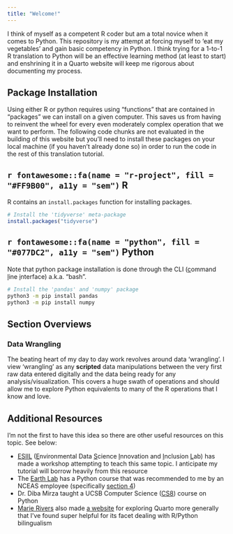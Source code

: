 ```yaml
---
title: "Welcome!"
---
```


I think of myself as a competent R coder but am a total novice when it comes to Python. This repository is my attempt at forcing myself to 'eat my vegetables' and gain basic competency in Python. I think trying for a 1-to-1 R translation to Python will be an effective learning method (at least to start) and enshrining it in a Quarto website will keep me rigorous about documenting my process.

## Package Installation

Using either R or python requires using "functions" that are contained in "packages" we can install on a given computer. This saves us from having to reinvent the wheel for every even moderately complex operation that we want to perform. The following code chunks are not evaluated in the building of this website but you'll need to install these packages on your local machine (if you haven't already done so) in order to run the code in the rest of this translation tutorial.

:::panel-tabset
## `r fontawesome::fa(name = "r-project", fill = "#FF9B00", a11y = "sem")` R

R contains an `install.packages` function for installing packages.

```r
# Install the 'tidyverse' meta-package
install.packages("tidyverse")
```

## `r fontawesome::fa(name = "python", fill = "#077DC2", a11y = "sem")` Python

Note that python package installation is done through the CLI (<u>c</u>ommand <u>l</u>ine <u>i</u>nterface) a.k.a. "bash".

```bash
# Install the 'pandas' and 'numpy' package
python3 -m pip install pandas
python3 -m pip install numpy
```
:::

## Section Overviews

### Data Wrangling

The beating heart of my day to day work revolves around data 'wrangling'. I view 'wrangling' as any **scripted** data manipulations between the very first raw data entered digitally and the data being ready for any analysis/visualization. This covers a huge swath of operations and should allow me to explore Python equivalents to many of the R operations that I know and love.

## Additional Resources

I'm not the first to have this idea so there are other useful resources on this topic. See below:

- [ESIIL](https://esiil.org/) (<u>E</u>nvironmental Data <u>S</u>cience <u>I</u>nnovation and <u>I</u>nclusion <u>L</u>ab) has made a workshop attempting to teach this same topic. I anticipate my tutorial will borrow heavily from this resource
- The [Earth Lab](https://www.earthdatascience.org/) has a Python course that was recommended to me by an NCEAS employee (specifically [section 4](https://www.earthdatascience.org/courses/intro-to-earth-data-science/python-code-fundamentals/))
- Dr. Diba Mirza taught a UCSB Computer Science ([CS8](https://ucsb-cs8.github.io/w19-mirza/lectures_list/)) course on Python
- [Marie Rivers](https://github.com/marierivers) also made [a website](https://marierivers.github.io/marie_quarto/) for exploring Quarto more generally that I've found super helpful for its facet dealing with R/Python bilingualism
